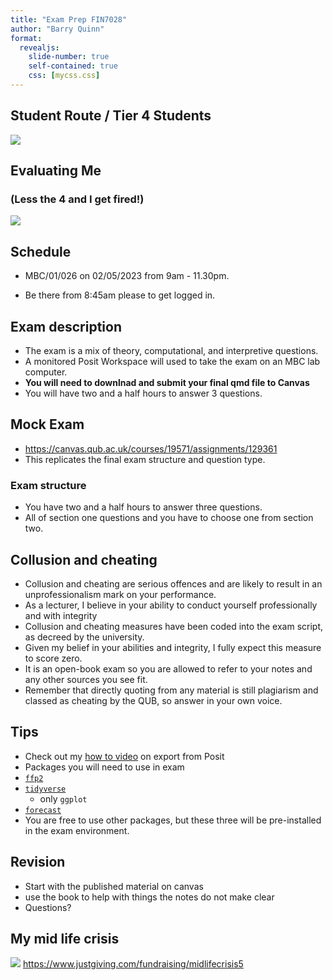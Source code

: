 ```yaml
---
title: "Exam Prep FIN7028"
author: "Barry Quinn"
format: 
  revealjs:
    slide-number: true
    self-contained: true
    css: [mycss.css]
---
```


## Student Route / Tier 4 Students

![](img/FIN7028.jpg)



## Evaluating Me 
### (Less the 4 and I get fired!)

![](img/eval.png)

## Schedule

- MBC/01/026 on 02/05/2023 from 9am - 11.30pm. 

- Be there from 8:45am please to get logged in.

## Exam description

- The exam is a mix of theory, computational, and interpretive questions.
- A monitored Posit Workspace will used to take the exam on an MBC lab computer.
- **You will need to downlnad and submit your final qmd file to Canvas**
- You will have two and a half hours to answer 3 questions.

## Mock Exam
- <https://canvas.qub.ac.uk/courses/19571/assignments/129361>
- This replicates the final exam structure and question type.

### Exam structure {.smaller}

- You have two and a half hours to answer three questions.
- All of section one questions and you have to choose one from section two. 


## Collusion and cheating {.smaller}
- Collusion and cheating are serious offences and are likely to result in an unprofessionalism mark on your performance.
- As a lecturer, I believe in your ability to conduct yourself professionally and with integrity
- Collusion and cheating measures have been coded into the exam script, as decreed by the university.
- Given my belief in your abilities and integrity, I fully expect this measure to score zero.
- It is an open-book exam so you are allowed to refer to your notes and any other sources you see fit.
- Remember that directly quoting from any material is still plagiarism and classed as cheating by the QUB, so answer in your own voice.

## Tips {.smaller}

- Check out my [how to video](https://canvas.qub.ac.uk/courses/19571/pages/how-to-videos) on export from Posit
- Packages you will need to use in exam
- [`ffp2`](https://pkg.robjhyndman.com/fpp2-package/)
- [`tidyverse`](https://www.tidyverse.org/)
  - only `ggplot`
- [`forecast`](https://www.rdocumentation.org/packages/forecast/versions/8.21)
- You are free to use other packages, but these three will be pre-installed in the exam environment.

## Revision

- Start with the published material on canvas
- use the book to help with things the notes do not make clear
- Questions?

## My mid life crisis

![](img/mymarathon.png)
<https://www.justgiving.com/fundraising/midlifecrisis5>